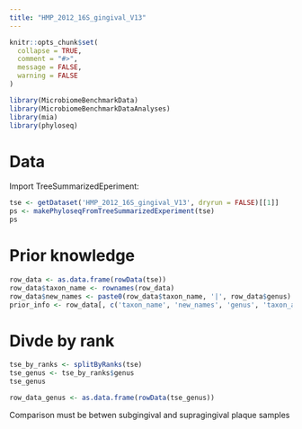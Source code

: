 ```yaml
---
title: "HMP_2012_16S_gingival_V13"
---
```


```r
knitr::opts_chunk$set(
  collapse = TRUE,
  comment = "#>",
  message = FALSE,
  warning = FALSE
)
```

```r
library(MicrobiomeBenchmarkData)
library(MicrobiomeBenchmarkDataAnalyses)
library(mia)
library(phyloseq)
```

# Data

Import TreeSummarizedEperiment:

```r
tse <- getDataset('HMP_2012_16S_gingival_V13', dryrun = FALSE)[[1]]
ps <- makePhyloseqFromTreeSummarizedExperiment(tse)
ps
```

# Prior knowledge 

```r
row_data <- as.data.frame(rowData(tse))
row_data$taxon_name <- rownames(row_data)
row_data$new_names <- paste0(row_data$taxon_name, '|', row_data$genus)
prior_info <- row_data[, c('taxon_name', 'new_names', 'genus', 'taxon_annotation')]
```


# Divde by rank

```r
tse_by_ranks <- splitByRanks(tse)
tse_genus <- tse_by_ranks$genus
tse_genus
```
```r
row_data_genus <- as.data.frame(rowData(tse_genus))
```





Comparison must be betwen subgingival and supragingival plaque samples

```r

```

